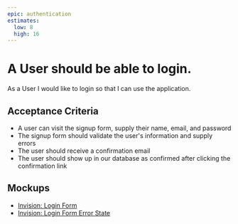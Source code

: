 ```yaml
---
epic: authentication
estimates:
  low: 8
  high: 16
---
```

# A User should be able to login.

As a User I would like to login so that I can use the application.

## Acceptance Criteria

-   A user can visit the signup form, supply their name, email, and password
-   The signup form should validate the user's information and supply errors
-   The user should receive a confirmation email
-   The user should show up in our database as confirmed after clicking the confirmation link

## Mockups

-   [Invision: Login Form](https://invisionapp.com)
-   [Invision: Login Form Error State ](https://invisionapp.com)
